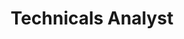 ---
title: 'Technicals Analyst'
description: 'Technical Analyst is a powerful tool to help you understand your data.'
---